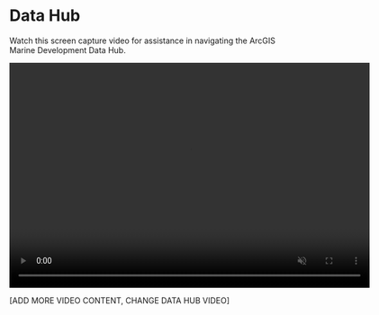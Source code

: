 # Data Hub

Watch this screen capture video for assistance in navigating the ArcGIS Marine Development Data Hub.

<video width="640" height="400" autoplay muted>
  <source src="https://github.com/jmhatch-NOAA/PEMAD-MDEB-Data_Dictionary/raw/main/bookdown/video/datahub_screencapture.webm" type= "video/webm">
  Your browser does not support the video tag. 
  
</video>

[ADD MORE VIDEO CONTENT, CHANGE DATA HUB VIDEO]
